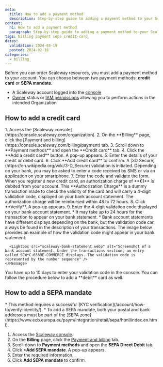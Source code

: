```yaml
---
meta:
  title: How to add a payment method
  description: Step-by-step guide to adding a payment method to your Scaleway account.
content:
  h1: How to add a payment method
  paragraph: Step-by-step guide to adding a payment method to your Scaleway account.
tags: billing payment sepa credit-card
dates:
  validation: 2024-08-19
  posted: 2024-02-16
categories:
  - billing
---
```


Before you can order Scaleway resources, you must add a payment method to your account. You can choose between two payment methods: **credit card** or **SEPA mandate**.

<Macro id="requirements" />

- A Scaleway account logged into the [console](https://console.scaleway.com)
- [Owner](/iam/concepts/#owner) status or [IAM permissions](/iam/concepts/#permission) allowing you to perform actions in the intended Organization

## How to add a credit card
<Tabs id="add credit card">
  <TabsTab label="Read the step-by-step">
    1. Access the [Scaleway console](https://console.scaleway.com/organization).
    2. On the **Billing** page, click the [Payment and billing](https://console.scaleway.com/billing/payment) tab.
    3. Scroll down to **Payment methods** and open the **Credit card** tab.
    4. Click the **Add a credit card** button. A pop-up appears.
    5. Enter the details of your credit or debit card.
    6. Click **Add credit card** to confirm. A [3D Secure](https://en.wikipedia.org/wiki/3-D_Secure) validation is initiated. Depending on your bank, you may be asked to enter a code received by SMS or via an application on your smartphone.
    7. Enter the code and validate the form.
    <Message type="note">
     When you register a new credit card, an authorization charge of **€1** is debited from your account. This **Authorization Charge** is a dummy transaction made to check the validity of the card and will carry a 4-digit validation code, displayed on your bank account statement. The authorization charge will be reimbursed within 48 to 72 hours.
    </Message>
    8. Click **Verify**. A pop-up appears.
    9. Enter the 4-digit validation code displayed on your bank account statement.
    <Message type="note">
      * It may take up to 24 hours for the transaction to appear on your bank statement.
      * Bank account statements have different displays depending on the bank, but the validation code can always be found in the description of your transactions. The image below provides an example of how the validation code might appear in your bank statement:

      <Lightbox src="scaleway-bank-statement.webp" alt="Screenshot of a bank account statement. Under the transactions section, an entry called SCW*C-6569E-COMMERCE displays. The validation code is represented by the number sequence" />
    </Message>
<Message type="important">
  You have up to 10 days to enter your validation code in the console.
</Message>
  </TabsTab>
  <TabsTab label="See guided tour">
   <GuideFlow src="https://app.guideflow.com/embed/np1n0xoczk"/>
  </TabsTab>
</Tabs>

<Message type="important">
  You can follow the procedure below to add a **debit** card as well.
</Message>


## How to add a SEPA mandate

<Message type="important">
  * This method requires a successful [KYC verification](/account/how-to/verify-identity/).
  * To add a SEPA mandate, both your postal and bank addresses must be part of the [SEPA zone](https://www.ecb.europa.eu/paym/integration/retail/sepa/html/index.en.html).
</Message>

1. Access the [Scaleway console](https://console.scaleway.com/organization).
2. On the **Billing** page, click the [Payment and billing](https://console.scaleway.com/billing/payment) tab.
3. Scroll down to **Payment methods** and open the **SEPA Direct Debit** tab.
4. Click **+Add SEPA mandate**. A pop-up appears.
5. Enter the required information.
6. Click **Add SEPA mandate** to confirm.